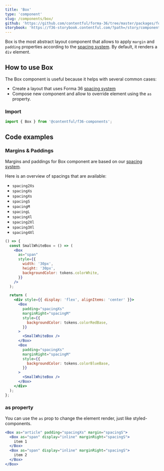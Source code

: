 ```yaml
---
title: 'Box'
type: 'component'
slug: /components/box/
github: 'https://github.com/contentful/forma-36/tree/master/packages/forma-36-react-components/src/components/Box'
storybook: 'https://f36-storybook.contentful.com/?path=/story/components-box--default'
---
```


Box is the most abstract layout component that allows to apply `margin` and `padding` properties according to the [spacing system]. By default, it renders a `div` element.

## How to use Box

The Box component is useful because it helps with several common cases:

- Create a layout that uses Forma 36 [spacing system]
- Compose new component and allow to override element using the `as` property.

### Import

```js static=true
import { Box } from '@contentful/f36-components';
```

## Code examples

### Margins & Paddings

Margins and paddings for Box component are based on our [spacing system].

Here is an overview of spacings that are available:

- `spacing2Xs`
- `spacingXs`
- `spacingXs`
- `spacingS`
- `spacingM`
- `spacingL`
- `spacingXl`
- `spacing2Xl`
- `spacing3Xl`
- `spacing4Xl`

```jsx
() => {
  const SmallWhiteBox = () => (
    <Box
      as="span"
      style={{
        width: '30px',
        height: '30px',
        backgroundColor: tokens.colorWhite,
      }}
    />
  );

  return (
    <div style={{ display: 'flex', alignItems: 'center' }}>
      <Box
        padding="spacingXs"
        marginRight="spacingM"
        style={{
          backgroundColor: tokens.colorRedBase,
        }}
      >
        <SmallWhiteBox />
      </Box>
      <Box
        padding="spacingXs"
        marginRight="spacingM"
        style={{
          backgroundColor: tokens.colorBlueBase,
        }}
      >
        <SmallWhiteBox />
      </Box>
    </div>
  );
};
```

### as property

You can use the `as` prop to change the element render, just like styled-components.

```jsx
<Box as="article" padding="spacingXs" margin="spacingS">
  <Box as="span" display="inline" marginRight="spacingS">
    item 1
  </Box>
  <Box as="span" display="inline" marginRight="spacingS">
    item 2
  </Box>
</Box>
```

[spacing system]: ../../foundation/spacing
